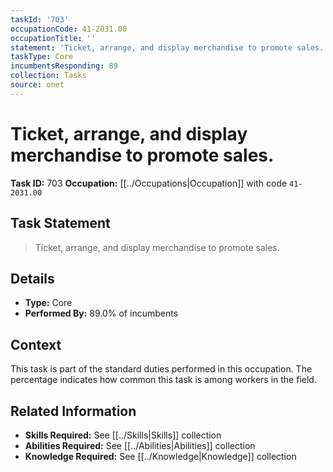 ```yaml
---
taskId: '703'
occupationCode: 41-2031.00
occupationTitle: ''
statement: 'Ticket, arrange, and display merchandise to promote sales.'
taskType: Core
incumbentsResponding: 89
collection: Tasks
source: onet
---
```

# Ticket, arrange, and display merchandise to promote sales.

**Task ID:** 703
**Occupation:** [[../Occupations|Occupation]] with code `41-2031.00`

## Task Statement

> Ticket, arrange, and display merchandise to promote sales.

## Details

- **Type:** Core
- **Performed By:** 89.0% of incumbents

## Context

This task is part of the standard duties performed in this occupation. The percentage indicates how common this task is among workers in the field.

## Related Information

- **Skills Required:** See [[../Skills|Skills]] collection
- **Abilities Required:** See [[../Abilities|Abilities]] collection
- **Knowledge Required:** See [[../Knowledge|Knowledge]] collection
